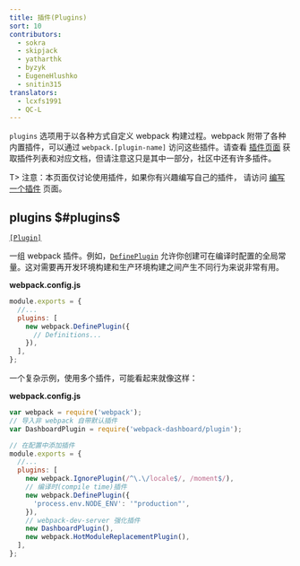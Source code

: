 ```yaml
---
title: 插件(Plugins)
sort: 10
contributors:
  - sokra
  - skipjack
  - yatharthk
  - byzyk
  - EugeneHlushko
  - snitin315
translators:
  - lcxfs1991
  - QC-L
---
```


`plugins` 选项用于以各种方式自定义 webpack 构建过程。webpack 附带了各种内置插件，可以通过 `webpack.[plugin-name]` 访问这些插件。请查看 [插件页面](/plugins) 获取插件列表和对应文档，但请注意这只是其中一部分，社区中还有许多插件。

T> 注意：本页面仅讨论使用插件，如果你有兴趣编写自己的插件，
请访问 [编写一个插件](/contribute/writing-a-plugin/) 页面。

## plugins $#plugins$

[`[Plugin]`](/plugins/)

一组 webpack 插件。例如，[`DefinePlugin`](/plugins/define-plugin/) 允许你创建可在编译时配置的全局常量。这对需要再开发环境构建和生产环境构建之间产生不同行为来说非常有用。

**webpack.config.js**

```js
module.exports = {
  //...
  plugins: [
    new webpack.DefinePlugin({
      // Definitions...
    }),
  ],
};
```

一个复杂示例，使用多个插件，可能看起来就像这样：

**webpack.config.js**

```js
var webpack = require('webpack');
// 导入非 webpack 自带默认插件
var DashboardPlugin = require('webpack-dashboard/plugin');

// 在配置中添加插件
module.exports = {
  //...
  plugins: [
    new webpack.IgnorePlugin(/^\.\/locale$/, /moment$/),
    // 编译时(compile time)插件
    new webpack.DefinePlugin({
      'process.env.NODE_ENV': '"production"',
    }),
    // webpack-dev-server 强化插件
    new DashboardPlugin(),
    new webpack.HotModuleReplacementPlugin(),
  ],
};
```
